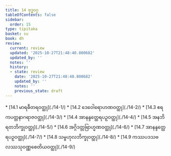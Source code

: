 ```yaml
---
title: 14 ဗုဒ္ဓဝဂ္ဂ
tableOfContents: false
sidebar:
  order: 15
type: tipitaka
basket: su
book: dh
review:
  current: review
  updated: '2025-10-27T21:48:40.800682'
  updated_by: ''
  notes: ''
  history:
  - state: review
    date: '2025-10-27T21:48:40.800682'
    updated_by: ''
    notes: ''
    previous_state: draft
---
```



<ReviewStatus review={frontmatter.review} showDetails={true} />

<HypothesisAnnotation frontmatter={frontmatter} />

<DynamicBreadcrumb />



<TableOfContents book="dh" section="14">
* [14.1 မာရဓီတရဝတ္ထု](./14-1/)
* [14.2 ဒေဝေါရောဟဏဝတ္ထု](./14-2/)
* [14.3 ဧရကပတ္တနာဂရာဇဝတ္ထု](./14-3/)
* [14.4 အာနန္ဒတ္ထေရပဉှဝတ္ထု](./14-4/)
* [14.5 အနဘိရတဘိက္ခုဝတ္ထု](./14-5/)
* [14.6 အဂ္ဂိဒတ္တဗြာဟ္မဏဝတ္ထု](./14-6/)
* [14.7 အာနန္ဒတ္ထေရပဉှဝတ္ထု](./14-7/)
* [14.8 သမ္ဗဟုလဘိက္ခုဝတ္ထု](./14-8/)
* [14.9 ကဿပဒသဗလဿသုဝဏ္ဏစေတိယဝတ္ထု](./14-9/)
</TableOfContents>